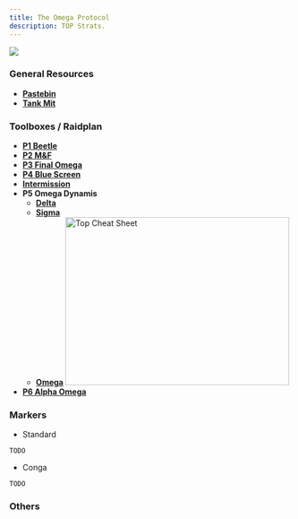 ```yaml
---
title: The Omega Protocol
description: TOP Strats.
---
```



<img class="ulti-tooltip" src="/top.webp"/>

### General Resources ###
- <a href="https://pastebin.com/PyBmi5N4" target="_blank">**Pastebin**</a>
- <a href="" target="_blank">**Tank Mit**</a>

### Toolboxes / Raidplan ###
- <a href="https://ff14.toolboxgaming.space/?id=758088204654761&preview=1" target="_blank">**P1 Beetle**</a>
- <a href="https://ff14.toolboxgaming.space/?id=324285310725761&preview=1" target="_blank">**P2 M&F**</a>
- <a href="https://ff14.toolboxgaming.space/?id=243183080764761&preview=1" target="_blank">**P3 Final Omega**</a>
- <a href="https://ff14.toolboxgaming.space/?id=595188367474761&preview=1" target="_blank">**P4 Blue Screen**</a>
- <a href="https://ff14.toolboxgaming.space/?id=999851866521561&preview=1" target="_blank">**Intermission**</a>
- **P5 Omega Dynamis**
    - <a href="https://ff14.toolboxgaming.space/?id=732288275415761&preview=1" target="_blank">**Delta**</a>
    - <a href="https://ff14.toolboxgaming.space/?id=107380954136761&preview=1" target="_blank">**Sigma**</a>
    - <a href="https://ff14.toolboxgaming.space/?id=078384491946761&preview=1" target="_blank">**Omega**</a>
    <img
        src="/topcheatsheet.png"
        width="400"
        height="300"
        decoding="async"
        loading="lazy"
        alt="Top Cheat Sheet"
        onclick="window.open('/topcheatsheet.png')"
        target="_blank"
        style="cursor:pointer;"
        />
- <a href="https://ff14.toolboxgaming.space/?id=829484027197761&preview=1" target="_blank">**P6 Alpha Omega**</a>

### Markers ###

- Standard

```
TODO
```

- Conga

```
TODO
```

### Others ###
